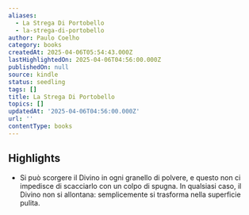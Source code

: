 ```yaml
---
aliases:
  - La Strega Di Portobello
  - la-strega-di-portobello
author: Paulo Coelho
category: books
createdAt: 2025-04-06T05:54:43.000Z
lastHighlightedOn: 2025-04-06T04:56:00.000Z
publishedOn: null
source: kindle
status: seedling
tags: []
title: La Strega Di Portobello
topics: []
updatedAt: '2025-04-06T04:56:00.000Z'
url: ''
contentType: books
---
```

## Highlights

- Si può scorgere il Divino in ogni granello di polvere, e questo non ci impedisce di scacciarlo con un colpo di spugna. In qualsiasi caso, il Divino non si allontana: semplicemente si trasforma nella superficie pulita.
